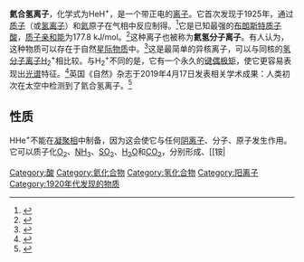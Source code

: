 {{copyedit|time=2019-04-25T02:35:03+00:00}}
{{Chembox
| Watchedfields = changed
| ImageFile = Helium-hydride-cation-3D-SF.png
| ImageFile_Ref = {{chemboximage|correct|??}}
| ImageSize = 121
| ImageName = Spacefill model of the helium hydride ion
| ImageFile2 = Helium-hydride-cation-3D-balls.png
| ImageFile2_Ref = {{chemboximage|correct|??}}
| ImageSize2 = 121
| ImageName2 = Ball and stick model of the helium hydride ion
| SystematicName = Hydridohelium(1+)<ref>{{Cite web|url = https://www.ebi.ac.uk/chebi/searchId.do?chebiId=33688|title = hydridohelium(1+) (CHEBI:33688)|work = Chemical Entities of Biological Interest (ChEBI)|location = UK|publisher = European Bioinformatics Institute|accessdate = 2012-03-13|archive-date = 2019-04-19|archive-url = https://web.archive.org/web/20190419183437/https://www.ebi.ac.uk/chebi/searchId.do%3FchebiId%3D33688|dead-url = no}}</ref>
| Section1 = {{Chembox Identifiers
|  CASNo = 17009-49-3
|  CASNo_Ref = {{cascite|correct|CAS}}
|  ChemSpiderID = 21106447
|  ChemSpiderID_Ref = {{chemspidercite|correct|chemspider}}
|  ChEBI = 33688
|  Gmelin = 2
|  SMILES = [HeH+]
|  StdInChI = 1S/HHe/h1H/q+1
|  StdInChI_Ref = {{stdinchicite|correct|chemspider}}
|  StdInChIKey = HSFAAVLNFOAYQX-UHFFFAOYSA-N
|  StdInChIKey_Ref = {{stdinchicite|correct|chemspider}}
}}
| Section2 = {{Chembox Properties
|  Formula = {{Chem|HeH|+}}
|  MolarMass = 5.01054 g mol<sup>-1</sup>
|  ExactMass = 5.010428282 g mol<sup>-1</sup>
}}
}}

'''氦合氢离子'''，化学式为HeH<sup>+</sup>，是一个带正电的[[离子|离子]]。它首次发现于1925年，通过[[质子|质子]]（或[[氢正离子|氢离子]]）和[[氦|氦]]原子在气相中反应制得。<ref>{{cite journal|author = T. R. Hogness and E. G. Lunn|title = The Ionization of Hydrogen by Electron Impact as Interpreted by Positive Ray Analysis|url = https://archive.org/details/sim_physical-review_1925-07_26_1/page/44|journal = [[Physical_Review|Physical Review]]|year = 1925|volume = 26|pages = 44–55|doi = 10.1103/PhysRev.26.44}}</ref>它是已知最强的[[酸碱质子理论|布朗斯特质子酸]]，[[质子亲和能|质子亲和能]]为177.8 kJ/mol。<ref name="Epa">{{cite journal|doi = 10.1063/1.555719|author = Lias, S. G.; Liebman, J. F.; Levin, R. D.|year = 1984|title = Evaluated Gas Phase Basicities and Proton Affinities of Molecules; Heats of Formation of Protonated Molecules|journal =Journal of Physical and Chemical Reference Data|volume = 13|pages = 695}}</ref>这种离子也被称为'''氦氢分子离子'''。有人认为，这种物质可以存在于自然[[星际物质|星际物质]]中。<ref>{{cite journal|author = J. Fernandez; F. Martin|title = Photoionization of the HeH<sup>+</sup> molecular ion|journal = J. Phys. B: At. Mol. Opt. Phys|year = 2007|volume = 40 |pages = 2471–2480|doi = 10.1088/0953-4075/40/12/020}}</ref>这是最简单的异核离子，可以与同核的[[氢分子离子|氢分子离子]]H<sub>2</sub><sup>+</sup>相比较。与H<sub>2</sub><sup>+</sup>不同的是，它有一个永久的[[键偶极矩|键偶极矩]]，使它更容易表现出[[光谱|光谱]]特征。<ref>{{cite journal|doi = 10.1006/jmsp.1998.7740|title = Experimental Born–Oppenheimer Potential for theX1Σ+Ground State of HeH+: Comparison with theAb InitioPotential|year = 1999|author = Coxon, J|journal = Journal of Molecular Spectroscopy|volume = 193|pages = 306|pmid = 9920707|last2 = Hajigeorgiou|first2 = PG|issue = 2}}</ref>英国《自然》杂志于2019年4月17日发表相关学术成果：人类初次在太空中检测到了氦合氢离子。<ref>{{Cite journal|title=Astrophysical detection of the helium hydride ion HeH +|url=https://www.nature.com/articles/s41586-019-1090-x|last=Stutzki|first=Jürgen|last2=Risacher|first2=Christophe|date=2019-04|journal=Nature|issue=7752|doi=10.1038/s41586-019-1090-x|volume=568|pages=357–359|language=en|issn=1476-4687|last3=Ricken|first3=Oliver|last4=Klein|first4=Bernd|last5=Karl Jacobs|last6=Graf|first6=Urs U.|last7=Menten|first7=Karl M.|last8=Neufeld|first8=David|last9=Wiesemeyer|first9=Helmut|access-date=2019-04-18|archive-date=2019-04-18|archive-url=https://web.archive.org/web/20190418133113/https://www.nature.com/articles/s41586-019-1090-x|dead-url=no}}</ref>

== 性质 ==
HHe<sup>+</sup>不能在[[凝聚相|凝聚相]]中制备，因为这会使它与任何[[阴离子|阴离子]]、分子、原子发生作用。它可以质子化[[氧气|O<sub>2</sub>]]、[[氨|NH<sub>3</sub>]]、[[二氧化硫|SO<sub>2</sub>]]、[[水|H<sub>2</sub>O]]和[[二氧化碳|CO<sub>2</sub>]]，分别形成{{le|质子化的氧气|Dioxidanylium|O<sub>2</sub>H<sup>+</sup>}}、[[铵|{{chem]]、{{chem|HSO|2|+}}、[[水合氢离子|H<sub>3</sub>O<sup>+</sup>]]和 {{chem|HCO|2|+}} 。<ref name=Gran004/> 其它分子，像是[[一氧化氮|一氧化氮]]、[[二氧化氮|二氧化氮]]、[[一氧化二氮|一氧化二氮]]、[[硫化氢|硫化氢]]、[[甲烷|甲烷]]、[[乙炔|乙炔]]、[[乙烯|乙烯]]、[[乙烷|乙烷]]、[[甲醇|甲醇]]和[[乙腈|乙腈]]也会反应，不过会因为产生的能量太高而直接分解。<ref name=Gran004>{{cite journal |last = Grandinetti |first = Felice |title=Helium chemistry: a survey of the role of the ionic species |journal=International Journal of Mass Spectrometry |date=October 2004 |volume=237 |issue=2–3 |pages = 243–267 |doi = 10.1016/j.ijms.2004.07.012 |bibcode = 2004IJMSp.237..243G }}</ref>但是，可以用[[盖斯定律|盖斯定律]]预测它在水溶液中的酸性：
{|
|-
| HHe<sup>+</sup>(''g'') 
| → 
| H<sup>+</sup>(''g'') 
| + He(''g'') 
| align=right|+178 kJ/mol
| <ref name="Epa"/>
|-
| HHe<sup>+</sup>(''aq'') 
| → 
| HHe<sup>+</sup>(''g'')
|  
| align=right|+973 kJ/mol
| <ref>Estimated to be the same as for Li<sup>+</sup>(''aq'') → Li<sup>+</sup>(''g'').</ref>
|-
| H<sup>+</sup>(''g'') 
| → 
| H<sup>+</sup>(''aq'')
|  
| align=right|– 1530 kJ/mol
|  
|- style="border-bottom:2px solid black"
| He(''g'') 
| → 
| He(''aq'')
|  
| align=right|+19 kJ/mol
| <ref name="EstSol">Estimated from solubility data.</ref>
|-
| '''HHe<sup>+</sup>(''aq'')'''
| '''→'''
| '''H<sup>+</sup>(''aq'')'''
| '''+ He(''aq'')'''
| align=right|'''– 360 kJ/mol'''
|  
|-
|}
电离过程–360 kJ/mol的[[自由能|自由能]]变化相当于[[酸度系数|p''K''<sub>a</sub>]]为-63。

HeH<sup>+</sup>中[[共价键|共价键]]的长度是0.772[[埃|Å]]。<ref name="Coyne">{{Cite journal| last = Coyne| first = John P.| coauthors = Ball, David W.| title = Alpha particle chemistry. On the formation of stable complexes between He2+ and other simple species: implications for atmospheric and interstellar chemistry| journal = Journal of Molecular Modeling| volume = 15
| issue = 1| pages = 37|date = 2009| doi = 10.1007/s00894-008-0371-3| pmid = 18936986}}</ref>

其他的氦氢化物离子或是已知的，或已在理论上进行了研究。HeH<sub>2</sub><sup>+</sup>，已经被微波光谱观测到，<ref>{{cite journal|author = Alan Carrington, David I. Gammie, Andrew M. Shaw, Susie M. Taylor and Jeremy M. Hutson|title = Observation of a microwave spectrum of the long-range He···H<sub>2</sub><sup>+</sup> complex|journal = Chemical Physics Letters|year = 1996|volume = 260|pages = 395–405|doi = 10.1016/0009-2614(96)00860-3}}</ref>科学家计算出它的亲和能为6 kcal/mol，而HeH<sub>3</sub><sup>+</sup>为0.1 kcal/mol。<ref>F.Pauzat and Y. Ellinger [http://asilomar.caltech.edu/abstracts_processed/Pauzat_2z6IeIOR.pdf Where do noble gases hide in space?] {{webarchive|url=https://web.archive.org/web/20070202203834/http://asilomar.caltech.edu/abstracts_processed/Pauzat_2z6IeIOR.pdf |date=2007-02-02 }}, Astrochemistry: Recent Successes and Current Challenges, Poster Book IAU Symposium No. 231, 2005 A. J. Markwick-Kemper (ed.)</ref>

== 中性分子 ==
不同于氦合氢离子，氢和氦构成的中性分子在一般情况下是很不稳定的。但是，它作为一个[[准分子|准分子]]在激发态是稳定的，于20世纪80年代中期首次在光谱中观测到。<ref>{{cite journal|title = Observation of Fluorescence of the HeH Molecule|author = Thomas Möller, Michael Beland, and Georg Zimmerer |journal = Phys. Rev. Lett.|volume = 55|pages = 2145–2148|year = 1985|doi = 10.1103/PhysRevLett.55.2145|pmid = 10032060|issue = 20 }}</ref><ref>[http://nobelprize.org/nobel_prizes/physics/laureates/2001/ketterle-autobio.html Wolfgang Ketterle] {{Wayback|url=http://nobelprize.org/nobel_prizes/physics/laureates/2001/ketterle-autobio.html |date=20101214233926 }}, The Nobel Prize in Physics 2001</ref><ref>{{cite journal|title = Emission spectra of bound helium hydride |author = W. Ketterle, H. Figger, and H. Walther |journal = Phys. Rev. Lett.|volume = 55|pages = 2941–2944|year = 1985|doi = 10.1103/PhysRevLett.55.2941|pmid = 10032281|issue = 27}}</ref>

== 参考文献 ==
=== 引用 ===
{{Reflist|30em}}

=== 来源 ===
{{refbegin}}
* 除非另外提及，数据取自Weast, R. C. (Ed.) (1981). ''CRC Handbook of Chemistry and Physics'' (62nd Edn.). [[Boca_Raton,_FL|Boca Raton, FL]]: CRC Press. ISBN 0-8493-0462-8.
{{refend}}

{{-}}
{{稀有气体化合物}}
{{氢化物}}

[[Category:酸|Category:酸]]
[[Category:氦化合物|Category:氦化合物]]
[[Category:氢化合物|Category:氢化合物]]
[[Category:阳离子|Category:阳离子]]
[[Category:1920年代发现的物质|Category:1920年代发现的物质]]